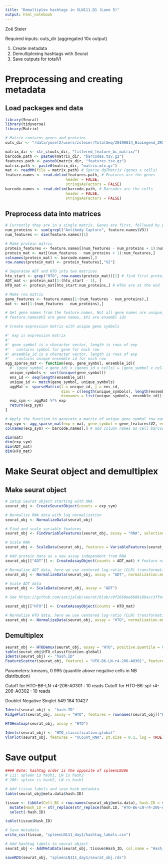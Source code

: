 ```yaml
---
title: "Demultiplex hashtags in SLN111_D1 (Lane 5)"
output: html_notebook
---
```


Zoë Steier

Required inputs: 
  outs_dir (aggregated 10x output)

1. Create metadata
2. Demultiplexing hashtags with Seurat
3. Save outputs for totalVI

# Preprocessing and creating metadata

## Load packages and data
```r
library(Seurat)
library(tidyverse)
library(Matrix)
```


```r
# Matrix contains genes and proteins
outs_dir <- "/data/yosef2/users/zsteier/TotalSeq/20190814_BioLegend_ZRS08/cellranger_out/5_B6_spl_LN_r4_111/outs/"

matrix_dir <- str_c(outs_dir, "filtered_feature_bc_matrix/")
barcode.path <- paste0(matrix_dir, "barcodes.tsv.gz")
features.path <- paste0(matrix_dir, "features.tsv.gz")
matrix.path <- paste0(matrix_dir, "matrix.mtx.gz")
mat <- readMM(file = matrix.path) # Sparse dgTMatrix (genes x cells)
feature.names <- read.delim(features.path, # Features are the genes
                           header = FALSE,
                           stringsAsFactors = FALSE)
barcode.names <- read.delim(barcode.path, # Barcodes are the cells
                           header = FALSE,
                           stringsAsFactors = FALSE)
```

## Preprocess data into matrices

```r
# Currently they are in a single matrix. Genes are first, followed by proteins.
num_proteins <- sum(grepl("Antibody Capture", feature.names$V3)) 
num_features <- dim(feature.names)[1]

# Make protein matrix
protein_features <- feature.names[(num_features - num_proteins + 1):num_features,]
protein_mat <- mat[(num_features - num_proteins + 1):num_features,]
colnames(protein_mat) <- barcode.names[,]
row.names(protein_mat) <- protein_features[,"V2"]

# Separatae ADT and HTO into two matrices
hto_start <- grep("HTO", row.names(protein_mat))[1] # find first protein name that is an HTO 
ADT_mat <- protein_mat[1:(hto_start - 1), ]
HTO_mat <- protein_mat[hto_start:num_proteins,] # HTOs are at the end

# Make rna matrix
gene_features <- feature.names[1:(num_features - num_proteins),]
mat <- mat[1:(num_features - num_proteins),]
```


```r
# Get gene names from the feature.names. Not all gene names are unique, so take the summed expression.
# feature.names$V2 are gene names, $V1 are ensembl ids

# Create expression matrix with unique gene symbols

#' exp is expression matrix
#'
#' gene_symbol is a character vector, length is rows of exp
#'   contains symbol for gene for each row
#' ensemble_id is a character vector, length is rows of exp
#'   contains unique ensemble id for each row
agg_sparse_mat <- function(exp, gene_symbol, ensemble_id){
  #  (gene_symbol x gene_id) x (genes_id x cells) = (gene_symbol x cells)
  unique_symbols <- sort(unique(gene_symbol))
  ens_id <- seq(length(ensemble_id))
  unique_id <- match(gene_symbol, unique_symbols) 
  aggMat <- sparseMatrix(i = unique_id, j = ens_id,
                         dims = c(length(unique_symbols), length(ensemble_id)),
                         dimnames = list(unique_symbols, ensemble_id))
  exp_sym <- aggMat %*% exp 
  return(exp_sym)
}

# Apply the function to generate a matrix of unique gene symbol row names (sparse format)
exp_sym <- agg_sparse_mat(exp = mat, gene_symbol = gene_features$V2, ensemble_id = gene_features$V1)
colnames(exp_sym) <- barcode.names[,] # add column names as cell barcodes
```


```r
dim(mat)
dim(exp_sym)
dim(ADT_mat)
dim(HTO_mat)
```

# Make Seurat object and demultiplex

## Make seurat object

```r
# Setup Seurat object starting with RNA
seurat_obj <- CreateSeuratObject(counts = exp_sym)

# Normalize RNA data with log normalization
seurat_obj <- NormalizeData(seurat_obj)

# Find and scale variable features
seurat_obj <- FindVariableFeatures(seurat_obj, assay = "RNA", selection.method = "mean.var.plot")

# Scale RNA
seurat_obj <- ScaleData(seurat_obj, features = VariableFeatures(seurat_obj))
```

```r
# Add protein data as a new assay independent from RNA
seurat_obj[["ADT"]] <- CreateAssayObject(counts = ADT_mat) # Feature names can't have "_", replaces with "-"

# Normalize ADT data, here we use centered log-ratio (CLR) transformation
seurat_obj <- NormalizeData(seurat_obj, assay = "ADT", normalization.method = "CLR")

# Scale ADT data
seurat_obj <- ScaleData(seurat_obj, assay = "ADT")

# See https://github.com/satijalab/seurat/blob/c9f2660ee6b88189acc3ff4aa6088a46a2558dd3/R/preprocessing.R for CLR method. margin = 1
```


```r
seurat_obj[["HTO"]] <- CreateAssayObject(counts = HTO_mat)

# Normalize HTO data, here we use centered log-ratio (CLR) transformation
seurat_obj <- NormalizeData(seurat_obj, assay = "HTO", normalization.method = "CLR")

```

## Demultiplex

```r
seurat_obj <- HTODemux(seurat_obj, assay = "HTO", positive.quantile = 0.995, kfunc = "kmeans") # default is clara
table(seurat_obj$HTO_classification.global)
Idents(seurat_obj) <- "hash.ID"
FeatureScatter(seurat_obj, feature1 = "HTO-B6-LN-r4-206-A0301", feature2 = "HTO-B6-spl-r4-206-A0302")
```

Parameters: kmeans, 0.995 (quantile above negative cells in NB distribution)

Cutoff for HTO-B6-LN-r4-206-A0301 : 10 reads
Cutoff for HTO-B6-spl-r4-206-A0302 : 10 reads

 Doublet Negative  Singlet 
     549      184    10427 
     
     

```r
Idents(seurat_obj) <- "hash.ID"
RidgePlot(seurat_obj, assay = "HTO", features = rownames(seurat_obj[["HTO"]])[1:2], ncol = 2)
```


```r
HTOHeatmap(seurat_obj, assay = "HTO")

```

```r
Idents(seurat_obj) <- "HTO_classification.global"
VlnPlot(seurat_obj, features = "nCount_RNA", pt.size = 0.1, log = TRUE)
```

# Save output

```r
#### Note: hashtag order is the opposite of spleenLN206
# 111: spleen is hash1, LN is hash2
# 206: spleen is hash2, LN is hash1

# Add tissue labels and save hash metadata
table(seurat_obj@meta.data$hash.ID)

tissue <- tibble(Cell_BC = row.names(seurat_obj@meta.data), hash.ID = seurat_obj@meta.data$hash.ID) %>%
  mutate(Hash_ID = str_replace(str_replace(hash.ID, "HTO-B6-LN-r4-206-A0301", "Spleen"), "HTO-B6-spl-r4-206-A0302", "Lymph_Node")) %>%
  select(-hash.ID)

table(tissue$Hash_ID)

# Save metadata
write_csv(tissue, "spleenLN111_day1/hashtag_labels.csv")

```

```r
# Add hashtag labels to seurat object
seurat_obj <- AddMetaData(seurat_obj, tissue$Hash_ID, col.name = "Hash_label")

saveRDS(seurat_obj, "spleenLN111_day1/seurat_obj.rds")

```